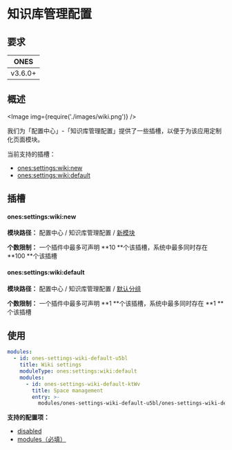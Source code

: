 # 知识库管理配置

## 要求

|  ONES   |
| :-----: |
| v3.6.0+ |

## 概述

<Image img={require('./images/wiki.png')} />

我们为「配置中心」-「知识库管理配置」提供了一些插槽，以便于为该应用定制化页面模块。

当前支持的插槽：

- [ones:settings:wiki:new](#onessettingswikinew)
- [ones:settings:wiki:default](#onessettingswikidefault)

## 插槽

#### ones:settings:wiki:new

**模块路径：** 配置中心 / 知识库管理配置 / [新模块](../index.mdx#slot-hierarchy)

**个数限制：** 一个插件中最多可声明 **10 **个该插槽，系统中最多同时存在 **100 **个该插槽

#### ones:settings:wiki:default

**模块路径：** 配置中心 / 知识库管理配置 / [默认分组](../index.mdx#slot-hierarchy)

**个数限制：** 一个插件中最多可声明 **1 **个该插槽，系统中最多同时存在 **1 **个该插槽

## 使用

```yaml
modules:
  - id: ones-settings-wiki-default-u5bl
    title: Wiki settings
    moduleType: ones:settings:wiki:default
    modules:
      - id: ones-settings-wiki-default-ktWv
        title: Space management
        entry: >-
          modules/ones-settings-wiki-default-u5bl/ones-settings-wiki-default-ktWv/index.html
```

**支持的配置项：**

- [disabled](../../../../../reference/config/plugin.yaml#disabled)
- [modules（必填）](../../../../../reference/config/plugin.yaml#subModule)
